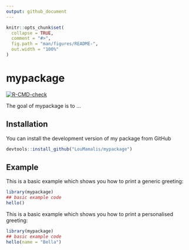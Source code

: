 ```yaml
---
output: github_document
---
```


<!-- README.md is generated from README.Rmd. Please edit that file -->

```r
knitr::opts_chunk$set(
  collapse = TRUE,
  comment = "#>",
  fig.path = "man/figures/README-",
  out.width = "100%"
)
```

# mypackage

<!-- badges: start -->
[![R-CMD-check](https://github.com/LouMamalis/mypackage/workflows/R-CMD-check/badge.svg)](https://github.com/LouMamalis/mypackage/actions)
<!-- badges: end -->

The goal of mypackage is to ...

## Installation

You can install the development version of my package from GitHub

``` r
devtools::install_github("LouMamalis/mypackage")
```

## Example

This is a basic example which shows you how to print a generic greeting:

```r
library(mypackage)
## basic example code
hello()
```

This is a basic example which shows you how to print a personalised greeting:

```r
library(mypackage)
## basic example code
hello(name = "Bella")
```
